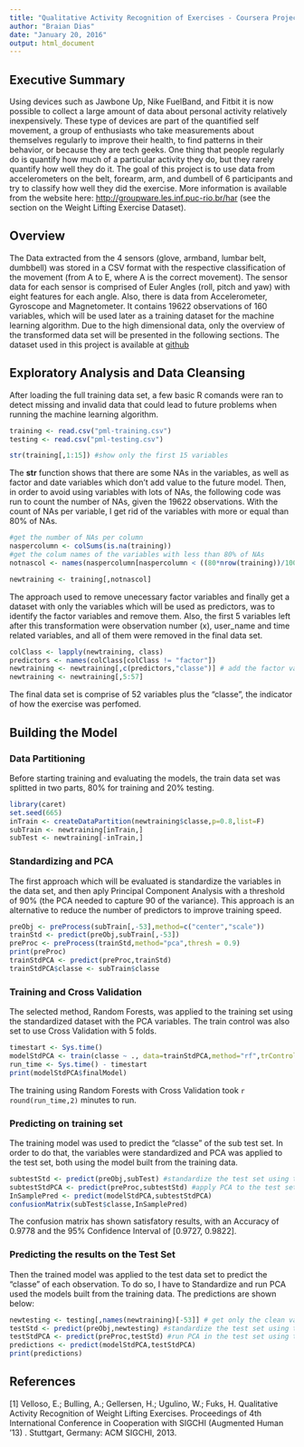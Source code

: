 ```yaml
---
title: "Qualitative Activity Recognition of Exercises - Coursera Project"
author: "Braian Dias"
date: "January 20, 2016"
output: html_document
---
```

## Executive Summary

Using devices such as Jawbone Up, Nike FuelBand, and Fitbit it is now possible to collect a large amount of data about personal activity relatively inexpensively. These type of devices are part of the quantified self movement, a group of enthusiasts who take measurements about themselves regularly to improve their health, to find patterns in their behavior, or because they are tech geeks. One thing that people regularly do is quantify how much of a particular activity they do, but they rarely quantify how well they do it. The goal of this project is to use data from accelerometers on the belt, forearm, arm, and dumbell of 6 participants and try to classify how well they did the exercise. More information is available from the website here: <http://groupware.les.inf.puc-rio.br/har> (see the section on the Weight Lifting Exercise Dataset).

## Overview

The Data extracted from the 4 sensors (glove, armband, lumbar belt, dumbbell) was stored in a CSV format with the respective classification of the movement (from A to E, where A is the correct movement).
The sensor data for each sensor is comprised of Euler Angles (roll, pitch and yaw) with eight features for each angle. Also, there is data from Accelerometer, Gyroscope and Magnetometer.
It contains 19622 observations of 160 variables, which will be used later as a training dataset for the machine learning algorithm.
Due to the high dimensional data, only the overview of the transformed data set will be presented in the following sections.
The dataset used in this project is available at [github](https://github.com/bodias/datasciencecoursera/tree/master/practical_machine_learning/project_course)

## Exploratory Analysis and Data Cleansing

After loading the full training data set, a few basic R comands were ran to detect missing and invalid data that could lead to future problems when running the machine learning algorithm.

```r
training <- read.csv("pml-training.csv")
testing <- read.csv("pml-testing.csv")

str(training[,1:15]) #show only the first 15 variables
```
The **str** function shows that there are some NAs in the variables, as well as factor and date variables which don't add value to the future model.
Then, in order to avoid using variables with lots of NAs, the following code was run to count the number of NAs, given the 19622 observations. With the count of NAs per variable, I get rid of the variables with more or equal than 80% of NAs.

```r
#get the number of NAs per column
naspercolumn <- colSums(is.na(training))
#get the colum names of the variables with less than 80% of NAs
notnascol <- names(naspercolumn[naspercolumn < ((80*nrow(training))/100)])

newtraining <- training[,notnascol]
```

The approach used to remove unecessary factor variables and finally get a dataset with only the variables which will be used as predictors, was to identify the factor variables and remove them. Also, the first 5 variables left after this transformation were observation number (x), user_name and time related variables, and all of them were removed in the final data set.

```r
colClass <- lapply(newtraining, class)
predictors <- names(colClass[colClass != "factor"])
newtraining <- newtraining[,c(predictors,"classe")] # add the factor variable "classe" 
newtraining <- newtraining[,5:57]
```

The final data set is comprise of 52 variables plus the "classe", the indicator of how the exercise was perfomed.

## Building the Model
 
### Data Partitioning
Before starting training and evaluating the models, the train data set was splitted in two parts, 80% for training and 20% testing.

```r
library(caret)
set.seed(665)
inTrain <- createDataPartition(newtraining$classe,p=0.8,list=F)
subTrain <- newtraining[inTrain,]
subTest <- newtraining[-inTrain,]
```
### Standardizing and PCA
The first approach which will be evaluated is standardize the variables in the data set, and then aply Principal Component Analysis with a threshold of 90% (the PCA needed to capture 90 of the variance). This approach is an alternative to reduce the number of predictors to improve training speed.

```r
preObj <- preProcess(subTrain[,-53],method=c("center","scale"))
trainStd <- predict(preObj,subTrain[,-53])
preProc <- preProcess(trainStd,method="pca",thresh = 0.9)
print(preProc)
trainStdPCA <- predict(preProc,trainStd)
trainStdPCA$classe <- subTrain$classe
```

### Training and Cross Validation
The selected method, Random Forests, was applied to the training set using the standardized dataset with the PCA variables. The train control was also set to use Cross Validation with 5 folds.

```r
timestart <- Sys.time()
modelStdPCA <- train(classe ~ ., data=trainStdPCA,method="rf",trControl=trainControl(method="cv",number=5),prox=F)
run_time <- Sys.time() - timestart
print(modelStdPCA$finalModel)
```

The training using Random Forests with Cross Validation took `r round(run_time,2)` minutes to run.

### Predicting on training set

The training model was used to predict the "classe" of the sub test set. In order to do that, the variables were standardized and PCA was applied to the test set, both using the model built from the training data.

```r
subtestStd <- predict(preObj,subTest) #standardize the test set using the modem built from the training set
subtestStdPCA <- predict(preProc,subtestStd) #apply PCA to the test set using the modem built from the training set
InSamplePred <- predict(modelStdPCA,subtestStdPCA)
confusionMatrix(subTest$classe,InSamplePred)
```

The confusion matrix has shown satisfatory results, with an Accuracy of 0.9778 and the 95% Confidence Interval of [0.9727, 0.9822].

### Predicting the results on the Test Set

Then the trained model was applied to the test data set to predict the "classe" of each observation. To do so, I have to Standardize and run PCA used the models built from the training data. The predictions are shown below:

```r
newtesting <- testing[,names(newtraining)[-53]] # get only the clean variables
testStd <- predict(preObj,newtesting) #standardize the test set using the model built from the training set
testStdPCA <- predict(preProc,testStd) #run PCA in the test set using the modem built from the training set
predictions <- predict(modelStdPCA,testStdPCA)
print(predictions)
```

## References
[1] Velloso, E.; Bulling, A.; Gellersen, H.; Ugulino, W.; Fuks, H. Qualitative Activity Recognition of Weight Lifting Exercises. Proceedings of 4th International Conference in Cooperation with SIGCHI (Augmented Human ’13) . Stuttgart, Germany: ACM SIGCHI, 2013.
